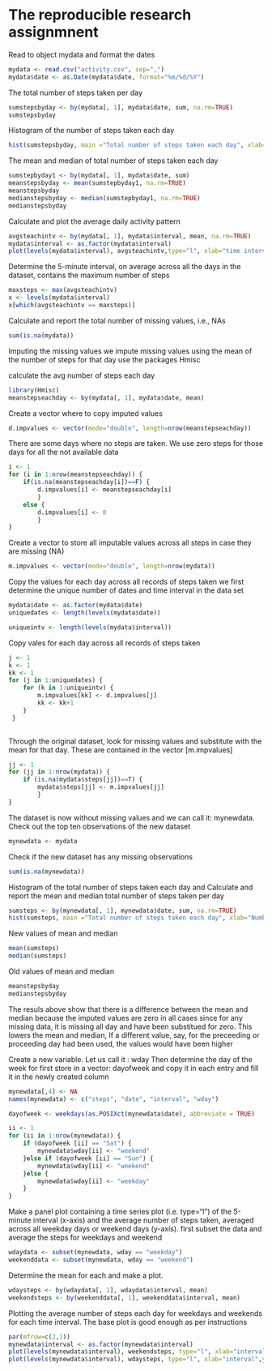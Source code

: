 The reproducible research assignmnent
=====================================
Read to object mydata and format the dates

```{r reading data, echo = TRUE}
mydata <- read.csv("activity.csv", sep=",")
mydata$date <- as.Date(mydata$date, format="%m/%d/%Y")

```

The total number of steps taken per day

```{r, echo=TRUE}
sumstepsbyday <- by(mydata[, 1], mydata$date, sum, na.rm=TRUE)
sumstepsbyday
```

Histogram of the number of steps taken each day

```{r, echo=TRUE}
hist(sumstepsbyday, main ="Total number of steps taken each day", xlab="Number of steps", ylab="Frequency", breaks=10)
```

The mean and median of total number of steps taken each day

```{r mean and median, echo=TRUE}

sumstepbyday1 <- by(mydata[, 1], mydata$date, sum)
meanstepsbyday <- mean(sumstepbyday1, na.rm=TRUE)
meanstepsbyday 
medianstepsbyday <- median(sumstepbyday1, na.rm=TRUE)
medianstepsbyday

```

Calculate and plot the average daily activity pattern

```{r avg daily pattern activity, echo=TRUE}

avgsteachintv <- by(mydata[, 1], mydata$interval, mean, na.rm=TRUE)
mydata$interval <- as.factor(mydata$interval)
plot(levels(mydata$interval), avgsteachintv,type="l", xlab="time interval", ylab="average no of steps each inverval")

```

Determine the 5-minute interval, on average across all the days in the dataset, contains the maximum number of steps

```{r the interval with the max number of steps, echo=TRUE}

maxsteps <- max(avgsteachintv)
x <- levels(mydata$interval)
x[which(avgsteachintv == maxsteps)]
```

Calculate and report the total number of missing values, i.e., NAs

```{r, echo=TRUE}
sum(is.na(mydata))
```


Imputing the missing values
we impute missing values using the mean of the number of steps for that day
use the packages Hmisc


calculate the avg number of steps each day

```{r there are 61 days, echo=TRUE}

library(Hmisc)
meanstepseachday <- by(mydata[, 1], mydata$date, mean)
```

Create a vector where to copy imputed values

```{r, echo=TRUE}

d.impvalues <- vector(mode="double", length=nrow(meanstepseachday))

```

There are some days where no steps are taken. We use zero steps for those days for all the not available data

```{r, echo=TRUE}
i <- 1
for (i in 1:nrow(meanstepseachday)) {
	if(is.na(meanstepseachday[i])==F) {
		d.impvalues[i] <- meanstepseachday[i] 
		}
	else {
		d.impvalues[i] <- 0
		}
}
```

Create a vector to store all imputable values across all steps in case they are missing (NA)

```{r, echo=TRUE}
m.impvalues <- vector(mode="double", length=nrow(mydata))

```

Copy the values for each day across all records of steps taken
we first determine the unique number of dates and time interval in the data set

```{r, echo=TRUE}

mydata$date <- as.factor(mydata$date)
uniquedates <- length(levels(mydata$date))

uniqueintv <- length(levels(mydata$interval))
```

Copy vales for each day across all records of steps taken

```{r, echo=TRUE}
j <- 1
k <- 1
kk <- 1
for (j in 1:uniquedates) {
	for (k in 1:uniqueintv) {
		m.impvalues[kk] <- d.impvalues[j]
		kk <- kk+1
	}
 }
 
```

Through the original dataset, look for missing values and substitute with the mean for that day. These are contained in the vector [m.impvalues]

```{r, echo=TRUE}

jj <- 1
for (jj in 1:nrow(mydata)) {
	if (is.na(mydata$steps[jj])==T) {
		mydata$steps[jj] <- m.impvalues[jj]
		}
}
```

The dataset is now without missing values and we can call it: mynewdata. Check out the top ten observations of the new dataset

```{r, echo=TRUE}
mynewdata <- mydata


```

Check if the new dataset has any missing observations

```{r, echo=TRUE}
sum(is.na(mynewdata))
```

Histogram of the total number of steps taken each day and Calculate and report the mean and median total number of steps taken per day


```{r the total number of steps each day and histogram of it, echo=TRUE}
sumsteps <- by(mynewdata[, 1], mynewdata$date, sum, na.rm=TRUE)
hist(sumsteps, main ="Total number of steps taken each day", xlab="Number of steps", ylab="Frequency", breaks=10)
```

New values of mean and median

```{r, echo=TRUE}
mean(sumsteps)
median(sumsteps)

```

Old values of mean and median

```{r, echo=TRUE}
meanstepsbyday
medianstepsbyday

```

The resuls above show that there is a difference between the mean and median because the imputed values are zero in all cases since for any missing data, it is missing all day and have been substitued for zero. This lowers the mean and median, If a different value, say, for the preceeding or proceeding day had been used, the values would have been higher


Create a new variable. Let us call it : wday
Then determine the day of the week for 
first store in a vector: dayofweek and copy it in
each entry and fill it in the newly created column

```{r the new variable is created in the object mynewdata and called: wday, echo=TRUE}
mynewdata[,4] <- NA
names(mynewdata) <- c("steps", "date", "interval", "wday")

dayofweek <- weekdays(as.POSIXct(mynewdata$date), abbreviate = TRUE)

ii <- 1
for (ii in 1:nrow(mynewdata)) {
	if (dayofweek [ii] == "Sat") {
		mynewdata$wday[ii] <- "weekend"
	}else if (dayofweek [ii] == "Sun") {
		mynewdata$wday[ii] <- "weekend"
	}else {
		mynewdata$wday[ii] <- "weekday"
	}
}

```


Make a panel plot containing a time series plot (i.e. type="l") of the 5-minute interval (x-axis) and the average number of steps taken, averaged across all weekday days or weekend days (y-axis). 
first subset the data and average the steps for weekdays and weekend

```{r, echo=TRUE}

wdaydata <- subset(mynewdata, wday == "weekday")
weekenddata <- subset(mynewdata, wday == "weekend")
```

Determine the mean for each and make a plot. 

```{r, echo=TRUE}
wdaysteps <- by(wdaydata[, 1], wdaydata$interval, mean)
weekendsteps <- by(weekenddata[, 1], weekenddata$interval, mean)
```

Plotting the average number of steps each day for weekdays and weekends for each time interval. The base plot is good enough as per instructions

```{r, echo=TRUE}
par(mfrow=c(2,1))
mynewdata$interval <- as.factor(mynewdata$interval)
plot(levels(mynewdata$interval), weekendsteps, type="l", xlab="interval",ylab="daily avg no of steps",main="weekend",col="blue")
plot(levels(mynewdata$interval), wdaysteps, type="l", xlab="interval",ylab="daily avg no of steps",main="weekday",col="blue")

```